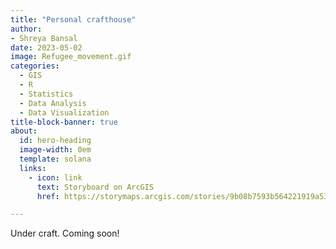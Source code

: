```yaml
---
title: "Personal crafthouse"
author:
- Shreya Bansal
date: 2023-05-02
image: Refugee_movement.gif
categories:
  - GIS
  - R
  - Statistics
  - Data Analysis
  - Data Visualization
title-block-banner: true
about:
  id: hero-heading
  image-width: 0em
  template: solana
  links:
    - icon: link
      text: Storyboard on ArcGIS
      href: https://storymaps.arcgis.com/stories/9b08b7593b564221919a53dcc06f3031

---
```


Under craft.
Coming soon!